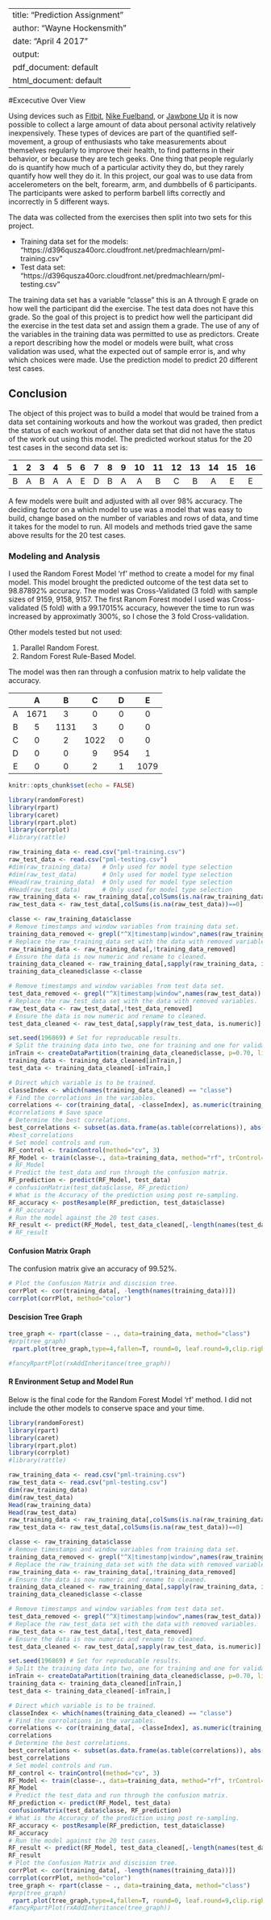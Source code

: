 
---
title: "Prediction Assignment"
author: "Wayne Hockensmith"
date: "April 4 2017"
output:
  pdf_document: default
  html_document: default
---  


#Excecutive Over View

Using devices such as [Fitbit][1], [Nike Fuelband][2], or [Jawbone Up][3] it is now possible to collect a large amount of data about personal activity relatively inexpensively. These types of devices are part of the quantified self-movement, a group of enthusiasts who take measurements about themselves regularly to improve their health, to find patterns in their behavior, or because they are tech geeks. One thing that people regularly do is quantify how much of a particular activity they do, but they rarely quantify how well they do it. In this project, our goal was to use data from accelerometers on the belt, forearm, arm, and dumbbells of 6 participants. The participants were asked to perform barbell lifts correctly and incorrectly in 5 different ways. 

[1]:http://www.fitbit.com/ "Fitbit"
[2]:http://www.nike.com/us/en_us/c/nikeplus-fuelband "Nike Fuelband"
[3]:https://jawbone.com/up "Jawbone Up"

The data was collected from the exercises then split into two sets for this project.  

- Training data set for the models: "https://d396qusza40orc.cloudfront.net/predmachlearn/pml-training.csv"
- Test data set: "https://d396qusza40orc.cloudfront.net/predmachlearn/pml-testing.csv"



The training data set has a variable "classe" this is an A through E grade on how well the participant did the exercise.  The test data does not have this grade.  So the goal of this project is to predict how well the participant did the exercise in the test data set and assign them a grade. The use of any of the variables in the training data was permitted to use as predictors. Create a report describing how the model or models were built, what cross validation was used, what the expected out of sample error is, and why which choices were made. Use the prediction model to predict 20 different test cases. 

## Conclusion  
The object of this project was to build a model that would be trained from a data set containing workouts and how the workout was graded, then predict the status of each workout of another data set that did not have the status of the work out using this model. 
The predicted workout status for the 20 test cases in the second data set is:  
  
| 1 | 2 | 3 | 4 | 5 | 6 | 7 | 8 | 9 |10 |11 |12 |13 |14 |15 |16 |17 |18 |19 |20 |  
|:-:|:-:|:-:|:-:|:-:|:-:|:-:|:-:|:-:|:-:|:-:|:-:|:-:|:-:|:-:|:-:|:-:|:-:|:-:|:-:|  
| B | A | B | A | A | E | D | B | A | A | B | C | B | A | E | E | A | B | B | B |  
  
  
A few models were built and adjusted with all over 98% accuracy.  The deciding factor on a which model to use was a model that was easy to build, change based on the number of variables and rows of data, and time it takes for the model to run. All models and methods tried gave the same above results for the 20 test cases. 
  
  

  
### Modeling and Analysis  
I used the Random Forest Model 'rf' method to create a model for my final model.  This model brought the predicted outcome of the test data set to 98.87892% accuracy. The model was Cross-Validated (3 fold) with sample sizes of 9159, 9158, 9157. The first Ranom Forest model I used was Cross-validated (5 fold) with a 99.17015% accuracy, however the time to run was increased by approximatly 300%, so I chose the 3 fold Cross-validation. 

Other models tested but not used:  

1. Parallel Random Forest.    
2. Random Forest Rule-Based Model. 

The model was then ran through a confusion matrix to help validate the accuracy.  

|    |A   |B   |C   |D   |E   |  
|:--:|:--:|:--:|:--:|:--:|:--:|  
|A   |1671|3   |0   |0   |0   |  
|B   |5   |1131|3   |0   |0   |  
|C   |0   |2   |1022|0   |0   |  
|D   |0   |0   |9   |954 |1   |  
|E   |0   |0   |2   |1   |1079|  


```{r setup, include=FALSE}
knitr::opts_chunk$set(echo = FALSE)
```
```{r  , library load 1, echo=FALSE, warning=FALSE, message=FALSE}
library(randomForest)
library(rpart)
library(caret)
library(rpart.plot)
library(corrplot)
#library(rattle)

raw_training_data <- read.csv("pml-training.csv")
raw_test_data <- read.csv("pml-testing.csv")
#dim(raw_training_data)   # Only used for model type selection
#dim(raw_test_data)       # Only used for model type selection
#Head(raw_training_data)  # Only used for model type selection
#Head(raw_test_data)      # Only used for model type selection
raw_training_data <- raw_training_data[,colSums(is.na(raw_training_data))==0]
raw_test_data <- raw_test_data[,colSums(is.na(raw_test_data))==0]

classe <- raw_training_data$classe
# Remove timestamps and window variables from training data set.
training_data_removed <- grepl("^X|timestamp|window",names(raw_training_data))
# Replace the raw_training_data set with the data with removed variables.
raw_training_data <- raw_training_data[,!training_data_removed]
# Ensure the data is now numeric and rename to cleaned.
training_data_cleaned <- raw_training_data[,sapply(raw_training_data, is.numeric)]
training_data_cleaned$classe <-classe

# Remove timestamps and window variables from test data set.
test_data_removed <- grepl("^X|timestamp|window",names(raw_test_data))
# Replace the raw_test_data set with the data with removed variables.
raw_test_data <- raw_test_data[,!test_data_removed]
# Ensure the data is now numeric and rename to cleaned.
test_data_cleaned <- raw_test_data[,sapply(raw_test_data, is.numeric)]

set.seed(196869) # Set for reproducable results.
# Split the training data into two, one for training and one for validating.
inTrain <- createDataPartition(training_data_cleaned$classe, p=0.70, list=F)
training_data <- training_data_cleaned[inTrain,]
test_data <- training_data_cleaned[-inTrain,]

# Direct which variable is to be trained.
classeIndex <- which(names(training_data_cleaned) == "classe")
# Find the corrolations in the variables.
correlations <- cor(training_data[, -classeIndex], as.numeric(training_data$classe))
#correlations # Save space
# Determine the best correlations.
best_correlations <- subset(as.data.frame(as.table(correlations)), abs(Freq)>0.25)
#best_correlations
# Set model controls and run.
RF_control <- trainControl(method="cv", 3)
RF_Model <- train(classe~., data=training_data, method="rf", trControl=RF_control, ntree=250)
# RF_Model
# Predict the test_data and run through the confusion matrix.
RF_prediction <- predict(RF_Model, test_data)
# confusionMatrix(test_data$classe, RF_prediction)
# What is the Accuracy of the prediction using post re-sampling.
RF_accuracy <- postResample(RF_prediction, test_data$classe)
# RF_accuracy
# Run the model against the 20 test cases.
RF_result <- predict(RF_Model, test_data_cleaned[,-length(names(test_data_cleaned))])
# RF_result
```

#### Confusion Matrix Graph  

The confusion matrix give an accuracy of 99.52%.   

```{r , confusion Matrix Graph 1,fig.height=8,fig.width=8}
# Plot the Confusion Matrix and discision tree.
corrPlot <- cor(training_data[, -length(names(training_data))])
corrplot(corrPlot, method="color")
```


#### Descision Tree Graph  

```{r , Descision Tree Graph 1, warning=FALSE, fig.height=12,fig.width=12}
tree_graph <- rpart(classe ~ ., data=training_data, method="class")
#prp(tree_graph)
 rpart.plot(tree_graph,type=4,fallen=T, round=0, leaf.round=9,clip.right.labs=F,prefix="ozone\n", branch.col="gray", branch.lwd=2, lt=" < ", ge=" >= ", cex.main=1.5)

#fancyRpartPlot(rxAddInheritance(tree_graph))
```    


#### R Environment Setup and Model Run

Below is the final code for the Random Forest Model 'rf' method.  I did not include the other models to conserve space and your time. 

```{r, library load, echo=TRUE, warning=FALSE, message=FALSE, eval=FALSE}
library(randomForest)
library(rpart)
library(caret)
library(rpart.plot)
library(corrplot)
#library(rattle)

raw_training_data <- read.csv("pml-training.csv")
raw_test_data <- read.csv("pml-testing.csv")
dim(raw_training_data)   
dim(raw_test_data)       
Head(raw_training_data)  
Head(raw_test_data)      
raw_training_data <- raw_training_data[,colSums(is.na(raw_training_data))==0]
raw_test_data <- raw_test_data[,colSums(is.na(raw_test_data))==0]

classe <- raw_training_data$classe
# Remove timestamps and window variables from training data set.
training_data_removed <- grepl("^X|timestamp|window",names(raw_training_data))
# Replace the raw_training_data set with the data with removed variables.
raw_training_data <- raw_training_data[,!training_data_removed]
# Ensure the data is now numeric and rename to cleaned.
training_data_cleaned <- raw_training_data[,sapply(raw_training_data, is.numeric)]
training_data_cleaned$classe <-classe

# Remove timestamps and window variables from test data set.
test_data_removed <- grepl("^X|timestamp|window",names(raw_test_data))
# Replace the raw_test_data set with the data with removed variables.
raw_test_data <- raw_test_data[,!test_data_removed]
# Ensure the data is now numeric and rename to cleaned.
test_data_cleaned <- raw_test_data[,sapply(raw_test_data, is.numeric)]

set.seed(196869) # Set for reproducable results.
# Split the training data into two, one for training and one for validating.
inTrain <- createDataPartition(training_data_cleaned$classe, p=0.70, list=F)
training_data <- training_data_cleaned[inTrain,]
test_data <- training_data_cleaned[-inTrain,]

# Direct which variable is to be trained.
classeIndex <- which(names(training_data_cleaned) == "classe")
# Find the corrolations in the variables.
correlations <- cor(training_data[, -classeIndex], as.numeric(training_data$classe))
correlations 
# Determine the best correlations.
best_correlations <- subset(as.data.frame(as.table(correlations)), abs(Freq)>0.25)
best_correlations
# Set model controls and run.
RF_control <- trainControl(method="cv", 3)
RF_Model <- train(classe~., data=training_data, method="rf", trControl=RF_control, ntree=250)
RF_Model
# Predict the test_data and run through the confusion matrix.
RF_prediction <- predict(RF_Model, test_data)
confusionMatrix(test_data$classe, RF_prediction)
# What is the Accuracy of the prediction using post re-sampling.
RF_accuracy <- postResample(RF_prediction, test_data$classe)
RF_accuracy
# Run the model against the 20 test cases.
RF_result <- predict(RF_Model, test_data_cleaned[,-length(names(test_data_cleaned))])
RF_result
# Plot the Confusion Matrix and discision tree.
corrPlot <- cor(training_data[, -length(names(training_data))])
corrplot(corrPlot, method="color")
tree_graph <- rpart(classe ~ ., data=training_data, method="class")
#prp(tree_graph)
 rpart.plot(tree_graph,type=4,fallen=T, round=0, leaf.round=9,clip.right.labs=F,prefix="ozone\n", branch.col="gray", branch.lwd=2, lt=" < ", ge=" >= ", cex.main=1.5)
#fancyRpartPlot(rxAddInheritance(tree_graph))
```



